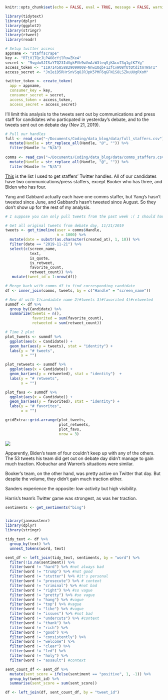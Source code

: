 
```r
knitr::opts_chunk$set(echo = FALSE, eval = TRUE, message = FALSE, warning = FALSE)
```

```r
library(tidytext)
library(dplyr)
library(ggplot2)
library(stringr)
library(rtweet)
library(readr)

# Setup twitter access
appname <- "staffscrape"
key <- "RTiH1TQcJLP4O8cYjlRuwZKe4"
secret <- "9vgduSJISaYTQ23IdVgkPVh9wVmAzW3leqSjKAco73q1gfK7Yg"
access_token <- "1197145858829099008-Nnw1OqbF1ZfCvW08fUtQtditmTWaTI"
access_secret <- "JnIeiD5RHrSnVSq8JRJpK5PMF6qGFN1S8LSZkuUUgRXoM"

twitter_token <- create_token(
  app = appname,
  consumer_key = key,
  consumer_secret = secret,
  access_token = access_token,
  access_secret = access_secret)
```

I'll limit this analysis to the tweets sent out by communications and press staff for candidates who particpated in yesterday's debate, and to the tweets sent out on debate day (Nov 21, 2019).

```r
# Pull our handles
full <- read_csv("~/Documents/Coding/data_blog/data/full_staffers.csv") %>%
  mutate(Handle = str_replace_all(Handle, "@", "")) %>%
  filter(Handle != "N/A")
         
comms <- read_csv("~/Documents/Coding/data_blog/data/comms_staffers.csv") %>%
  mutate(Handle = str_replace_all(Handle, "@", "")) %>%
  filter(Handle != "N/A")
```

[This](https://ballotpedia.org/Presidential_election_key_staffers,_2020) is the list I used to get staffers' Twitter handles. All of our candidates have two communications/press staffers, except Booker who has three, and Biden who has four. 

Yang and Gabbard actually each have one comms staffer, but Yang's hasn't tweeted since June, and Gabbard's hasn't tweeted since August. So they don't show up for the rest of my analysis.

```r
# I suppose you can only pull tweets from the past week :( I should have cached this chunk, and/or saved the df. I saved the image from the last time I ran this. So that's all I can use, for now. But below is how I made it:

# Get all original tweets from debate day, 11/21/2019
tweets <- get_timeline(user = comms$Handle, 
                       n = 1000) %>%
  mutate(date = substr(as.character(created_at), 1, 10)) %>%
  filter(date == "2019-11-21") %>%
  select(c(screen_name, 
           text, 
           is_quote, 
           is_retweet,
           favorite_count,
           retweet_count)) %>%
   mutate(tweet_id = 1:nrow(df)) 

# Merge back with comms df to find corresponding candidate
df <- inner_join(comms, tweets, by = c("Handle" = "screen_name"))

# New df with 1)candidate name 2)#tweets 3)#favorited 4)#retweeted
summdf <- df %>% 
  group_by(Candidate) %>%
  summarize(tweets = n(),
            favorited = sum(favorite_count),
            retweeted = sum(retweet_count))

# Time 2 plot
plot_tweets <- summdf %>% 
  ggplot(aes(x = Candidate)) +
  geom_bar(aes(y = tweets), stat = "identity") +
  labs(y = "# tweets",
       x = "")

plot_retweets <- summdf %>%
  ggplot(aes(x = Candidate)) +
  geom_bar(aes(y = retweeted), stat = "identity")  + 
  labs(y = "# retweets",
       x = "")

plot_favs <- summdf %>%
  ggplot(aes(x = Candidate)) +
  geom_bar(aes(y = favorited), stat = "identity") + 
  labs(y = "# favorites",
       x = "")

gridExtra::grid.arrange(plot_tweets, 
                        plot_retweets,
                        plot_favs,
                        nrow = 3)

```

![](https://i.imgur.com/Cwdd2Tn.png)


Apparently, Biden's team of four couldn't keep up with any of the others. The 53 tweets his team did get out on debate day didn't manage to gain much traction. Klobuchar and Warren's situations were similar.

Booker's team, on the other hand, was pretty active on Twitter that day. But despite the volume, they didn't gain much traction either. 

Sanders experience the opposite: low-activity but high visibility.

Harris's team's Twitter game was strongest, as was her traction. 

```r
sentiments <- get_sentiments("bing")


library(janeaustenr)
library(dplyr)
library(stringr)

tidy_text <- df %>%
  group_by(text) %>%
  unnest_tokens(word, text) 

sent_df <- left_join(tidy_text, sentiments, by = "word") %>%
  filter(!is.na(sentiment)) %>%
  filter(word != "hard") %>% #not always bad
  filter(word != "trump") %>% #not good
  filter(word != "stutter") %>% #it's personal
  filter(word != "prosecute") %>% # context
  filter(word != "criminal") %>% #not bad
  filter(word != "right") %>% #so vague
  filter(word != "pretty") %>% #so vague
  filter(word != "hang") %>% #vague
  filter(word != "top") %>% #vague
  filter(word != "like") %>% #vague
  filter(word != "issues") %>% #not bad
  filter(word != "undercuts") %>% #context
  filter(word != "thank") %>%
  filter(word != "rich") %>%
  filter(word != "good") %>%
  filter(word != "consistently") %>%
  filter(word != "welcome") %>%
  filter(word != "clear") %>%
  filter(word != "led") %>%
  filter(word != "holy") %>%
  filter(word != "assault") #context

sent_count_df <- sent_df %>%
  mutate(sent_score = ifelse(sentiment == "positive", 1, -1)) %>%
  group_by(tweet_id) %>%
  summarise(sent_score = sum(sent_score))

df <- left_join(df, sent_count_df, by = "tweet_id") 


```

